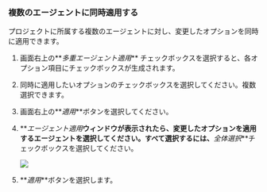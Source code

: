 ### 複数のエージェントに同時適用する

プロジェクトに所属する複数のエージェントに対し、変更したオプションを同時に適用できます。

1.  画面右上の**_多重エージェント適用_** チェックボックスを選択すると、各オプション項目にチェックボックスが生成されます。

2.  同時に適用したいオプションのチェックボックスを選択してください。複数選択できます。

3.  画面右上の**_適用_**ボタンを選択してください。

4.  **_エージェント適用_**ウィンドウが表示されたら、変更したオプションを適用するエージェントを選択してください。すべて選択するには、**_全体選択_**チェックボックスを選択してください。

    ![](/img/multiple-apply-agent.png)

5.  **_適用_**ボタンを選択します。
